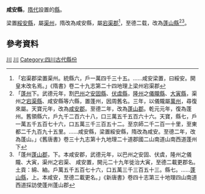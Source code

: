 '''咸安縣'''，[[隋代|隋代]]設置的[[縣|縣]]。

梁置[[綏安縣|綏安縣]]，屬[[渠州|渠州]]，隋改為咸安縣，屬[[宕渠郡|宕渠郡]]<ref>「宕渠郡梁置渠州。統縣六，戶一萬四千三十五。……咸安梁置，曰綏安。開皇末改名焉。」《隋書》卷二十九志第二十四地理上梁州宕渠郡</ref>，至德二载，改為[[蓬山縣|蓬山縣]]<ref>「[[蓬州|蓬州]]下。武德元年，割[[巴州|巴州]]之[[安固縣|安固縣]]、[[伏虞縣|伏虞縣]]，[[隆州|隆州]]之[[儀隴縣|儀隴縣]]、[[大寅縣|大寅縣]]，渠州之[[宕渠縣|宕渠縣]]、咸安縣等六縣，置蓬州，因周舊名。三年，以儀隴屬[[萬州|萬州]]，尋復來屬。天寶元年，改為[[咸安郡|咸安郡]]。至德二年，改為[[蓬山郡|蓬山郡]]。乾元元年，復為蓬州。舊領縣六，戶九千二百六十八，口三萬五千五百六十六。天寶，縣七，戶一萬五千五百七十六，口五萬三千三百五十二。至京師二千二百一十里，至東都二千九百九十五里。……咸安縣，梁置綏安縣，隋改為咸安。至德二年，改為蓬山。」《舊唐書》卷三十九志第十九地理二十道郡國二山南道山南西道蓬州下</ref><ref>「蓬州[[蓬山郡|蓬山郡]]，下。本咸安郡，武德元年，以巴州之安固、伏虞，隆州之儀隴、大寅，渠州之宕渠、 咸安置，開元二十九年徙治大寅，至德二載更郡名。土貢：綿、紬。戶萬五千五百七十六，口五萬三千三百五十三。縣七。……[[蓬山縣|蓬山縣]]，上。本咸安，至德二載更名。」《新唐書》卷四十志第三十地理四山南道西道採訪使蓬州蓬山郡</ref>。

== 參考資料 ==
{{reflist}}
{{四川行政區劃小作品}}
[[Category:隋朝縣份|川]]
[[Category:唐朝縣份|川]]
[[Category:四川古代縣份|Category:四川古代縣份]]